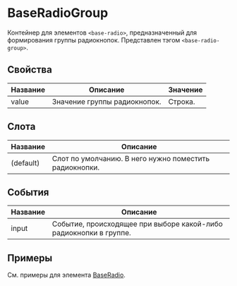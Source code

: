# BaseRadioGroup

Контейнер для элементов `<base-radio>`, предназначенный для формирования группы радиокнопок. Представлен тэгом `<base-radio-group>`.

## Свойства

| Название | Описание                     | Значение |
|----------|------------------------------|----------|
| value    | Значение группы радиокнопок. | Строка.  |

## Слота

| Название  | Описание                                               |
|-----------|--------------------------------------------------------|
| (default) | Слот по умолчанию. В него нужно поместить радиокнопки. |

## События

| Название | Описание                                                          |
|----------|-------------------------------------------------------------------|
| input    | Событие, происходящее при выборе какой-либо радиокнопки в группе. |

## Примеры

См. примеры для элемента [BaseRadio](/docs/example-basecomponents-baseradio--default-radio#примеры).
